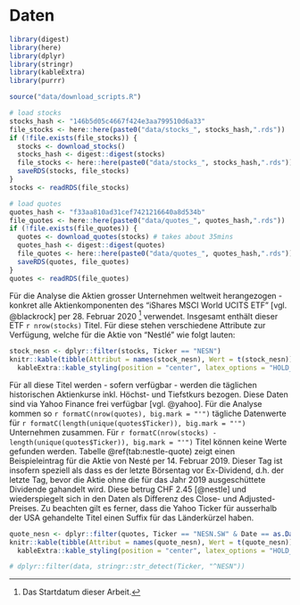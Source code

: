 # Daten

```r
library(digest)
library(here)
library(dplyr)
library(stringr)
library(kableExtra)
library(purrr)

source("data/download_scripts.R")

# load stocks
stocks_hash <- "146b5d05c4667f424e3aa799510d6a33"
file_stocks <- here::here(paste0("data/stocks_", stocks_hash,".rds"))
if (!file.exists(file_stocks)) {
  stocks <- download_stocks() 
  stocks_hash <- digest::digest(stocks)
  file_stocks <- here::here(paste0("data/stocks_", stocks_hash,".rds"))
  saveRDS(stocks, file_stocks)
}
stocks <- readRDS(file_stocks)

# load quotes
quotes_hash <- "f33aa810ad31cef7421216640a8d534b"
file_quotes <- here::here(paste0("data/quotes_", quotes_hash,".rds"))
if (!file.exists(file_quotes)) {
  quotes <- download_quotes(stocks) # takes about 35mins
  quotes_hash <- digest::digest(quotes)
  file_quotes <- here::here(paste0("data/quotes_", quotes_hash,".rds"))
  saveRDS(quotes, file_quotes)
}
quotes <- readRDS(file_quotes)
```


Für die Analyse die Aktien grosser Unternehmen weltweit herangezogen - konkret alle Aktienkomponenten des "iShares MSCI World UCITS ETF" [vgl. @blackrock] per 28. Februar 2020 ^[Das Startdatum dieser Arbeit.] verwendet. Insgesamt enthält dieser ETF `r nrow(stocks)` Titel. Für diese stehen verschiedene Attribute zur Verfügung, welche für die Aktie von "Nestlé" wie folgt lauten:

<!-- * **Ticker:** Eindeutige Bezeichung des Titels ohne Länderendung -->
<!-- * **Name:** Name der Unternehmung -->
<!-- * **Asset Class** Anlageklasse (hier stets "Equity") -->
<!-- * **Weight (%):** Gewichtung des Titels innerhalb des ETF -->
<!-- * **Price:** Preis per 28.02.2020 -->
<!-- * **Shares:** Anzahl ausstehender Aktien -->
<!-- * **Market Value:** Marktkapitalisierung -->
<!-- * **Notional Value:** Nominalwert (entspricht bei Aktien der Marktkapitalisierung) -->
<!-- * **Sector:** Tätigkeitsbereich des Unternehmens -->
<!-- * **ISIN:** International Wertpapierkennnummer -->
<!-- * **Exchange:** Primärer Börsenplatz -->
<!-- * **Location:** Land -->
<!-- * **Market Currency:** Währung des Titels -->

``` r
stock_nesn <- dplyr::filter(stocks, Ticker == "NESN")
knitr::kable(tibble(Attribut = names(stock_nesn), Wert = t(stock_nesn)), caption = "Attribute der Nestlé Aktie per 28. Februar 2020") %>%
  kableExtra::kable_styling(position = "center", latex_options = "HOLD_position")
```


Für all diese Titel werden - sofern verfügbar - werden die täglichen historischen Aktienkurse inkl. Höchst- und Tiefstkurs bezogen. Diese Daten sind via Yahoo Finance frei verfügbar [vgl. @yahoo]. Für die Analyse kommen so `r formatC(nrow(quotes), big.mark = "'")` tägliche Datenwerte für `r formatC(length(unique(quotes$Ticker)), big.mark = "'")` Unternehmen zusammen. Für `r formatC(nrow(stocks) - length(unique(quotes$Ticker)), big.mark = "'")` Titel können keine Werte gefunden werden. Tabelle \@ref(tab:nestle-quote) zeigt einen Beispieleintrag für die Aktie von Nesté per 14. Februar 2019. Dieser Tag ist insofern speziell als dass es der letzte Börsentag vor Ex-Dividend, d.h. der letzte Tag, bevor die Aktie ohne die für das Jahr 2019 ausgeschüttete Dividende gahandelt wird. Diese betrug CHF 2.45 [@nestle] und wiederspiegelt sich in den Daten als Differenz des Close- und Adjusted-Preises. Zu beachten gilt es ferner, dass die Yahoo Ticker für ausserhalb der USA gehandelte Titel einen Suffix für das Länderkürzel haben.

``` r
quote_nesn <- dplyr::filter(quotes, Ticker == "NESN.SW" & Date == as.Date("2019-04-12"))
knitr::kable(tibble(Attribut = names(quote_nesn), Wert = t(quote_nesn)), caption = "Kursinformationen der Nesté Aktie per 12. April 2019") %>%
  kableExtra::kable_styling(position = "center", latex_options = "HOLD_position")
```

<!-- Im Datensatz befinden sich folgende Werte: -->

<!-- * **Ticker:** Eindeutige Bezeichung des Titels inkl. Länderendung -->
<!-- * **Date:** Datum des Datensatzes -->
<!-- * **Open:** Aktienkurs zum Börsenstart des jeweiligen Tages -->
<!-- * **High:** Höchster erreichter Kursstand des jeweiligen Tages -->
<!-- * **Close:** Schlusstand des Kurses des jeweiligen Tages -->
<!-- * **Adjusted:** Schlussstand des jeweiligen Tages unter Berücksichtigung von "Corporate Actions" wie bsp. Dividendenzahlungen, Aktiensplits, etc. -->
<!-- * **Volumne:** Anzahl der am jeweiligen Tag gehandelten Aktien -->

```r

# dplyr::filter(data, stringr::str_detect(Ticker, "^NESN"))

```
